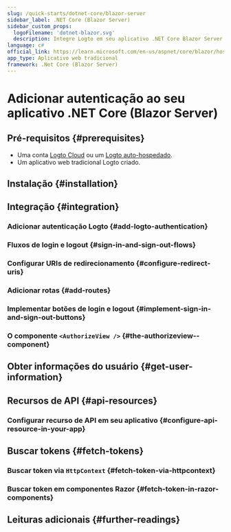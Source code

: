 ```yaml
---
slug: /quick-starts/dotnet-core/blazor-server
sidebar_label: .NET Core (Blazor Server)
sidebar_custom_props:
  logoFilename: 'dotnet-blazor.svg'
  description: Integre Logto em seu aplicativo .NET Core Blazor Server.
language: c#
official_link: https://learn.microsoft.com/en-us/aspnet/core/blazor/hosting-models?view=aspnetcore-9.0#blazor-server
app_type: Aplicativo web tradicional
framework: .Net Core (Blazor Server)
---
```




# Adicionar autenticação ao seu aplicativo .NET Core (Blazor Server)

<GuideTip />

## Pré-requisitos \{#prerequisites}

- Uma conta [Logto Cloud](https://cloud.logto.io) ou um [Logto auto-hospedado](/introduction/set-up-logto-oss).
- Um aplicativo web tradicional Logto criado.

## Instalação \{#installation}

<Installation />

## Integração \{#integration}

### Adicionar autenticação Logto \{#add-logto-authentication}

<AddAuthentication />

### Fluxos de login e logout \{#sign-in-and-sign-out-flows}

<SignInAndSignOutFlows />

### Configurar URIs de redirecionamento \{#configure-redirect-uris}

<ConfigureRedirectUris />

### Adicionar rotas \{#add-routes}

<AddRoutes />

### Implementar botões de login e logout \{#implement-sign-in-and-sign-out-buttons}

<ImplementButtons />

### O componente `<AuthorizeView />` \{#the-authorizeview--component}

<AuthorizeViewComponent />

<Checkpoint />

## Obter informações do usuário \{#get-user-information}

<GetUserInformation />

## Recursos de API \{#api-resources}

<ApiResourcesDescription />

### Configurar recurso de API em seu aplicativo \{#configure-api-resource-in-your-app}

<ConfigureApiResources />

## Buscar tokens \{#fetch-tokens}

### Buscar token via `HttpContext` \{#fetch-token-via-httpcontext}

<FetchTokens />

### Buscar token em componentes Razor \{#fetch-token-in-razor-components}

<FetchTokenInRazorComponents />

## Leituras adicionais \{#further-readings}

<FurtherReadings />

